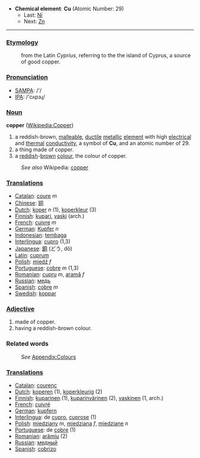 *'''Chemical element''': '''Cu''' (Atomic Number: 29)
**Last: [[Nickel|Ni]]
**Next: [[Zinc|Zn]]
----
===[[Etymology]]===
:from the Latin ''Cyprius'', referring to the the island of Cyprus, a source of good copper.

===[[Pronunciation]]===
*[[w:SAMPA|SAMPA]]: /'/
*[[w:IPA|IPA]]: /'cʌpɜɻ/

===[[Noun]]===
'''copper''' ([[en:Copper|Wikipedia:Copper]])
#a reddish-brown, [[malleable]], [[ductile]] [[metal]]lic [[element]] with high [[electrical]] and [[thermal]] [[conductivity]], a symbol of '''Cu''', and an atomic number of 29.
#a thing made of copper.
#a [[red]]dish-[[brown]] [[color|colour]], the colour of copper.
:''See also'' Wikipedia: [[w:copper|copper]]

===[[Translation]]s===
*[[Catalan]]: [[coure]] ''m''
*[[Chinese]]: [[铜]]
*[[Dutch]]: [[koper]] ''n'' (1), [[koperkleur]] (3)
*[[Finnish]]: [[kupari]], [[vaski]] (arch.)
*[[French]]: [[cuivre]] ''m''
*[[German]]: [[Kupfer]] ''n''
*[[Indonesian]]: [[tembaga]]
*[[Interlingua]]: [[cupro]] (1,3)
*[[Japanese]]: [[銅]] (どう, dō)
*[[Latin]]: [[cuprum]]
*[[Polish]]: [[miedź]] ''f''
*[[Portuguese]]: [[cobre]] ''m'' (1,3)
*[[Romanian]]: [[cupru]] ''m'', [[aramă]] ''f''
*[[Russian]]: [[медь]]
*[[Spanish]]: [[cobre]] ''m''
*[[Swedish]]: [[koppar]]

===[[Adjective]]===
#made of copper.
#having a reddish-brown colour.

===Related words===
:''See'' [[Wiktionary_Appendix:Colours|Appendix:Colours]]

===[[Translation]]s===

*[[Catalan]]: [[courenc]]
*[[Dutch]]: [[koperen]] (1), [[koperkleurig]] (2)
*[[Finnish]]: [[kuparinen]] (1), [[kuparinvärinen]] (2), [[vaskinen]] (1, arch.)
*[[French]]: [[cuivré]]
*[[German]]: [[kupfern]]
*[[Interlingua]]: de [[cupro]], [[cuprose]] (1)
*[[Polish]]: [[miedziany]] ''m'', [[miedziana]] ''f'', [[miedziane]] ''n''
*[[Portuguese]]: de [[cobre]] (1)
*[[Romanian]]: [[arămiu]] (2)
*[[Russian]]: [[медный]]
*[[Spanish]]: [[cobrizo]]